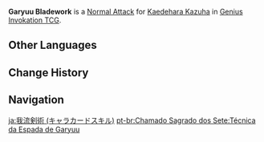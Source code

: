 {{About|the Character Card Skill for [[Genius Invokation TCG]]|the Playable Character Talent|Garyuu Bladework}}
{{Genius Invokation TCG Skill Infobox
|title      = Garyuu Bladework
|image      = Garyuu Bladework Character Card Skill.png
|type       = Normal Attack
|character  = Kaedehara Kazuha
|element    = Anemo
|matching   = 1
|unaligned  = 2
|effect     = Deals 2 {{Color|Physical DMG}}.
|order      = 1
}}
'''Garyuu Bladework''' is a [[Character Card Normal Attack|Normal Attack]] for [[Kaedehara Kazuha (Character Card)|Kaedehara Kazuha]] in [[Genius Invokation TCG]].

==Other Languages==
{{Other Languages|Transclude=Garyuu Bladework}}

==Change History==
{{Change History|3.8}}

==Navigation==
{{Genius Invokation TCG Skill Navbox|Kaedehara Kazuha}}

[[ja:我流剣術 (キャラカードスキル)]]
[[pt-br:Chamado Sagrado dos Sete:Técnica da Espada de Garyuu]]